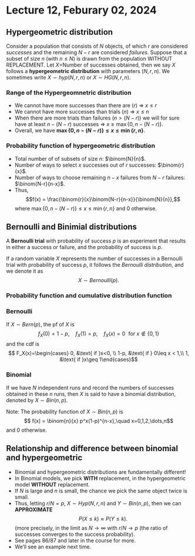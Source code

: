 # Lecture 12, Feburary 02, 2024

## Hypergeometric distribution

::: {.definition name="Hypergeometric distribution"}
Consider a population that consists of $N$ objects, of which $r$ are considered *successes* and the remaining $N-r$ are considered *failures*. Suppose that a subset of size $n$ (with $n\leq N$) is drawn from the population WITHOUT REPLACEMENT. Let $X$=Number of successes obtained, then we say $X$ follows a **hypergeometric distribution** with parameters $(N,r,n)$. We sometimes write $X \sim hyp(N,r,n)$ or $X\sim HG(N,r,n)$. 
:::

### Range of the Hypergeomnetric distribution

* We cannot have more successes than there are ($r$) $\Rightarrow$ $x\leq r$
* We cannot have more successes than trials ($n$) $\Rightarrow$ $x\leq n$
* When there are more trials than failures ($n>(N-r)$) we will for sure have at least $n-(N-r)$ successes $\Rightarrow$ $x\geq \max\{0, n-(N-r)\}$.
* Overall, we have **$\max\{0, n-(N-r)\} \leq x \leq \min\{r,n\}$**.

### Probability function of hypergeometric distribution

* Total number of of subsets of size $n$: $\binom{N}{n}$. 
* Number of ways to select $x$ successes out of $r$ successes: $\binom{r}{x}$.
* Number of ways to choose remaining $n-x$ failures from $N-r$ failures: $\binom{N-r}{n-x}$. 
* Thus,
$$f(x) = \frac{\binom{r}{x}\binom{N-r}{n-x}}{\binom{N}{n}},$$
where $\max\{0, n-(N-r)\} \leq x \leq \min\{r,n\}$ and 0 otherwise. 

## Bernoulli and Binimial distributions

::: {.definition name="Bernoulli trail"}
A **Bernoulli trial** with probability of success $p$ is an experiment that results in either a success or failure, and the probability of success is $p$.
:::
::: {.definition name="Bernoulli distribution"}
If a random variable $X$ represents the number of successes in a Bernoulli trial with probability of success $p$, it follows the *Bernoulli distribution*, and we denote it as
$$
X \sim Bernoulli(p).
$$
:::

### Probability function and cumulative distribution function


### Bernoulli

If $X\sim Bern(p)$, the pf of $X$ is
$$ f_X(0)=1-p,\quad f_X(1)=p,\quad f_X(x)=0\,\,\text{ for }x\not\in\{0,1\}$$
and the cdf is 
$$ F_X(x)=\begin{cases} 0, &\text{ if }x<0, \\ 1-p, &\text{ if } 0\leq x < 1,\\ 1, &\text{ if }x\geq 1\end{cases}$$


### Binomial
::: {.definition name="Bernoulli distribution"}
If we have $N$ independent runs and record the numbers of successes obtained in these $n$ runs, then $X$ is said to have a binomial distribution, denoted by $X\sim Bin(n,p)$.
:::


Note: The probability function of $X\sim Bin(n, p)$ is
$$ f(x) = \binom{n}{x} p^x(1-p)^{n-x},\quad x=0,1,2,\dots,n$$
and 0 otherwise.

## Relationship and difference between binomial and hypergeometric


* Binomial and hypergeometric distributions are fundamentally different! 
* In Binomial models, we pick **WITH** replacement, in the hypergeometric model **WITHOUT** replacement. 
* If $N$ is large and $n$ is small, the chance we pick the same object twice is small. 
* Thus, letting $r/N=p$, $X\sim Hyp(N,r,n)$ and $Y\sim Bin(n,p)$, then we can **APPROXIMATE**
$$ P(X \leq k) \approx P(Y\leq k).$$
(more precisely, in the limit as $N\rightarrow\infty$ with $r/N\rightarrow p$ (the ratio of successes converges to the success probability). 
* See pages 86/87 and later in the course for more.
* We'll see an example next time. 